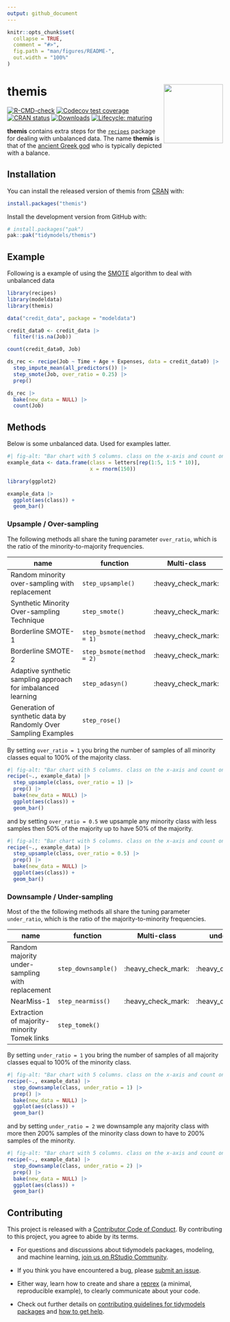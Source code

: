 ```yaml
---
output: github_document
---
```


<!-- README.md is generated from README.Rmd. Please edit that file -->

```r
knitr::opts_chunk$set(
  collapse = TRUE,
  comment = "#>",
  fig.path = "man/figures/README-",
  out.width = "100%"
)
```

# themis <a href="https://themis.tidymodels.org"><img src="man/figures/logo.png" align="right" height="138" /></a>

<!-- badges: start -->
[![R-CMD-check](https://github.com/tidymodels/themis/actions/workflows/R-CMD-check.yaml/badge.svg)](https://github.com/tidymodels/themis/actions/workflows/R-CMD-check.yaml)
[![Codecov test coverage](https://codecov.io/gh/tidymodels/themis/branch/main/graph/badge.svg)](https://app.codecov.io/gh/tidymodels/themis?branch=main)
[![CRAN status](https://www.r-pkg.org/badges/version/themis)](https://CRAN.R-project.org/package=themis)
[![Downloads](http://cranlogs.r-pkg.org/badges/themis)](https://CRAN.R-project.org/package=themis)
[![Lifecycle: maturing](https://img.shields.io/badge/lifecycle-maturing-blue.svg)](https://lifecycle.r-lib.org/articles/stages.html)
<!-- badges: end -->

**themis** contains extra steps for the
[`recipes`](https://CRAN.R-project.org/package=recipes) package for
dealing with unbalanced data. The name **themis** is that of the [ancient Greek god](https://thishollowearth.wordpress.com/2012/07/02/god-of-the-week-themis/) who is typically  depicted with a balance.

## Installation

You can install the released version of themis from [CRAN](https://CRAN.R-project.org) with:

``` r
install.packages("themis")
```

Install the development version from GitHub with:

``` r
# install.packages("pak")
pak::pak("tidymodels/themis")
```

## Example

Following is a example of using the [SMOTE](https://jair.org/index.php/jair/article/view/10302/24590) algorithm to deal with unbalanced data

```r
library(recipes)
library(modeldata)
library(themis)

data("credit_data", package = "modeldata")

credit_data0 <- credit_data |>
  filter(!is.na(Job))

count(credit_data0, Job)

ds_rec <- recipe(Job ~ Time + Age + Expenses, data = credit_data0) |>
  step_impute_mean(all_predictors()) |>
  step_smote(Job, over_ratio = 0.25) |>
  prep()

ds_rec |>
  bake(new_data = NULL) |>
  count(Job)
```

## Methods

Below is some unbalanced data. Used for examples latter.

```r
#| fig-alt: "Bar chart with 5 columns. class on the x-axis and count on the y-axis. Class a has height 10, b has 20, c has 30, d has 40, and e has 50."
example_data <- data.frame(class = letters[rep(1:5, 1:5 * 10)],
                           x = rnorm(150))

library(ggplot2)

example_data |>
  ggplot(aes(class)) +
  geom_bar()
```

### Upsample / Over-sampling

The following methods all share the tuning parameter `over_ratio`, which is the ratio of the minority-to-majority frequencies.

| name | function | Multi-class |
|---|---|---|
| Random minority over-sampling with replacement | `step_upsample()` | :heavy_check_mark: |
| Synthetic Minority Over-sampling Technique | `step_smote()` | :heavy_check_mark: |
| Borderline SMOTE-1 | `step_bsmote(method = 1)` | :heavy_check_mark: |
| Borderline SMOTE-2 | `step_bsmote(method = 2)` | :heavy_check_mark: |
| Adaptive synthetic sampling approach for imbalanced learning | `step_adasyn()` | :heavy_check_mark: |
| Generation of synthetic data by Randomly Over Sampling Examples| `step_rose()` | |

By setting `over_ratio = 1` you bring the number of samples of all minority classes equal to 100% of the majority class.

```r
#| fig-alt: "Bar chart with 5 columns. class on the x-axis and count on the y-axis. class a, b, c, d, and e all have a height of 50."
recipe(~., example_data) |>
  step_upsample(class, over_ratio = 1) |>
  prep() |>
  bake(new_data = NULL) |>
  ggplot(aes(class)) +
  geom_bar()
```

and by setting `over_ratio = 0.5` we upsample any minority class with less samples then 50% of the majority up to have 50% of the majority.

```r
#| fig-alt: "Bar chart with 5 columns. class on the x-axis and count on the y-axis. Class a has height 25, b has 25, c has 30, d has 40, and e has 50."
recipe(~., example_data) |>
  step_upsample(class, over_ratio = 0.5) |>
  prep() |>
  bake(new_data = NULL) |>
  ggplot(aes(class)) +
  geom_bar()
```

### Downsample / Under-sampling

Most of the the following methods all share the tuning parameter `under_ratio`, which is the ratio of the majority-to-minority frequencies.

| name | function | Multi-class | under_ratio |
|---|---|---|---|
| Random majority under-sampling with replacement | `step_downsample()` | :heavy_check_mark: | :heavy_check_mark: | 
| NearMiss-1 | `step_nearmiss()` | :heavy_check_mark: |:heavy_check_mark: | 
| Extraction of majority-minority Tomek links | `step_tomek()` | | |

By setting `under_ratio = 1` you bring the number of samples of all majority classes equal to 100% of the minority class.

```r
#| fig-alt: "Bar chart with 5 columns. class on the x-axis and count on the y-axis. Class a, b, c, d, and e all have a height of 10."
recipe(~., example_data) |>
  step_downsample(class, under_ratio = 1) |>
  prep() |>
  bake(new_data = NULL) |>
  ggplot(aes(class)) +
  geom_bar()
```

and by setting `under_ratio = 2` we downsample any majority class with more then 200% samples of the minority class down to have to 200% samples of the minority.

```r
#| fig-alt: "Bar chart with 5 columns. class on the x-axis and count on the y-axis. Class a has height 10, b, c, d, and e have ha height of 20."
recipe(~., example_data) |>
  step_downsample(class, under_ratio = 2) |>
  prep() |>
  bake(new_data = NULL) |>
  ggplot(aes(class)) +
  geom_bar()
```

## Contributing

This project is released with a [Contributor Code of Conduct](https://contributor-covenant.org/version/2/0/CODE_OF_CONDUCT.html). By contributing to this project, you agree to abide by its terms.

- For questions and discussions about tidymodels packages, modeling, and machine learning, [join us on RStudio Community](https://forum.posit.co/new-topic?category_id=15&tags=tidymodels,question).

- If you think you have encountered a bug, please [submit an issue](https://github.com/tidymodels/themis/issues).

- Either way, learn how to create and share a [reprex](https://reprex.tidyverse.org/articles/articles/learn-reprex.html) (a minimal, reproducible example), to clearly communicate about your code.

- Check out further details on [contributing guidelines for tidymodels packages](https://www.tidymodels.org/contribute/) and [how to get help](https://www.tidymodels.org/help/).


